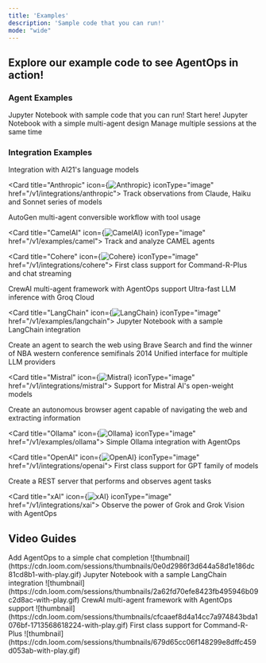 ```yaml
---
title: 'Examples'
description: 'Sample code that you can run!'
mode: "wide"
---
```


## Explore our example code to see AgentOps in action!

### Agent Examples

<CardGroup cols={2}>
  <Card title="Simple Agent" icon="microchip-ai" iconType="solid" href="/v1/examples/simple_agent">
    Jupyter Notebook with sample code that you can run! Start here!
  </Card>

  <Card title="Multi-Agent" icon="people-arrows" iconType="duotone" href="/v1/examples/multi_agent">
    Jupyter Notebook with a simple multi-agent design
  </Card>

  <Card title="Multi Session" icon="computer" href="/v1/examples/multi_session">
    Manage multiple sessions at the same time
  </Card>
</CardGroup>

### Integration Examples

<CardGroup cols={2}>
  <Card title="AI21" icon="brain" href="/v1/integrations/ai21">
    Integration with AI21's language models
  </Card>

  <Card title="Anthropic" icon={<img src="https://www.github.com/agentops-ai/agentops/blob/main/docs/images/external/anthropic/anthropic_icon_slate.png?raw=true" alt="Anthropic" />} iconType="image" href="/v1/integrations/anthropic">
    Track observations from Claude, Haiku and Sonnet series of models
  </Card>

  <Card title="AutoGen" icon="microsoft" href="/v1/integrations/autogen">
    AutoGen multi-agent conversible workflow with tool usage
  </Card>

  <Card title="CamelAI" icon={<img src="https://www.github.com/agentops-ai/agentops/blob/main/docs/images/external/camel/camel.png?raw=true" alt="CamelAI" />} iconType="image" href="/v1/examples/camel">
    Track and analyze CAMEL agents
  </Card>

  <Card title="Cohere" icon={<img src="https://www.github.com/agentops-ai/agentops/blob/main/docs/images/external/cohere/cohere-logo.svg?raw=true" alt="Cohere" />} iconType="image" href="/v1/integrations/cohere">
    First class support for Command-R-Plus and chat streaming
  </Card>

  <Card title="Crew.ai" icon="ship" href="/v1/integrations/crewai">
    CrewAI multi-agent framework with AgentOps support
  </Card>

  <Card title="Groq" icon="bolt" href="/v1/integrations/groq">
    Ultra-fast LLM inference with Groq Cloud
  </Card>

  <Card title="LangChain" icon={<img src="https://www.github.com/agentops-ai/agentops/blob/main/docs/images/external/langchain/langchain-logo.png?raw=true" alt="LangChain" />} iconType="image" href="/v1/examples/langchain">
    Jupyter Notebook with a sample LangChain integration
  </Card>

  <Card title="Llama Stack" icon="pancakes" href="/v1/integrations/llama_stack">
    Create an agent to search the web using Brave Search and find the winner of NBA western conference semifinals 2014
  </Card>

  <Card title="LiteLLM" icon="train-tram" href="/v1/integrations/litellm">
    Unified interface for multiple LLM providers
  </Card>

  <Card title="Mistral" icon={<img src="https://www.github.com/agentops-ai/agentops/blob/main/docs/images/external/mistral/mistral-ai-icon.png?raw=true" alt="Mistral" />} iconType="image" href="/v1/integrations/mistral">
    Support for Mistral AI's open-weight models
  </Card>

  <Card title="MultiOn" icon="atom" href="/v1/examples/multion">
    Create an autonomous browser agent capable of navigating the web and extracting information
  </Card>

  <Card title="Ollama" icon={<img src="https://www.github.com/agentops-ai/agentops/blob/main/docs/images/external/ollama/ollama-icon.png?raw=true" alt="Ollama" />} iconType="image" href="/v1/examples/ollama">
    Simple Ollama integration with AgentOps
  </Card>

  <Card title="OpenAI" icon={<img src="https://www.github.com/agentops-ai/agentops/blob/main/docs/images/external/openai/openai-logomark.png?raw=true" alt="OpenAI" />} iconType="image" href="/v1/integrations/openai">
    First class support for GPT family of models
  </Card>

  <Card title="REST API" icon="bolt-lightning" href="/v1/examples/restapi">
    Create a REST server that performs and observes agent tasks
  </Card>

  <Card title="xAI" icon={<img src="https://www.github.com/agentops-ai/agentops/blob/main/docs/images/external/xai/xai-logo.png?raw=true" alt="xAI" />} iconType="image" href="/v1/integrations/xai">
    Observe the power of Grok and Grok Vision with AgentOps
  </Card>
</CardGroup>

## Video Guides

<CardGroup cols={2}>
  <Card title="Simple Agent" icon="person-carry-box" iconType="solid" href="https://www.loom.com/share/0e0d2986f3d644a58d1e186dc81cd8b1">
    Add AgentOps to a simple chat completion
    ![thumbnail](https://cdn.loom.com/sessions/thumbnails/0e0d2986f3d644a58d1e186dc81cd8b1-with-play.gif)
  </Card>

  <Card title="Multi-Agent" icon="people-arrows" iconType="duotone" href="https://www.loom.com/share/2a62fd70efe8423fb495946b09c2d8ac">
    Jupyter Notebook with a sample LangChain integration
    ![thumbnail](https://cdn.loom.com/sessions/thumbnails/2a62fd70efe8423fb495946b09c2d8ac-with-play.gif)
  </Card>

  <Card title="Crew.ai" icon="ship" href="https://www.loom.com/share/cfcaaef8d4a14cc7a974843bda1076bf">
    CrewAI multi-agent framework with AgentOps support
    ![thumbnail](https://cdn.loom.com/sessions/thumbnails/cfcaaef8d4a14cc7a974843bda1076bf-1713568618224-with-play.gif)
  </Card>

  <Card title="Cohere" icon="hill-rockslide" href="https://www.loom.com/share/679d65cc06f148299e8dffc459d053ab">
    First class support for Command-R-Plus
    ![thumbnail](https://cdn.loom.com/sessions/thumbnails/679d65cc06f148299e8dffc459d053ab-with-play.gif)
  </Card>
</CardGroup>

<script type="module" src="/scripts/github_stars.js" />

<script type="module" src="/scripts/scroll-img-fadein-animation.js" />

<script type="module" src="/scripts/button_heartbeat_animation.js" />

<script type="module" src="/scripts/adjust_api_dynamically.js" />